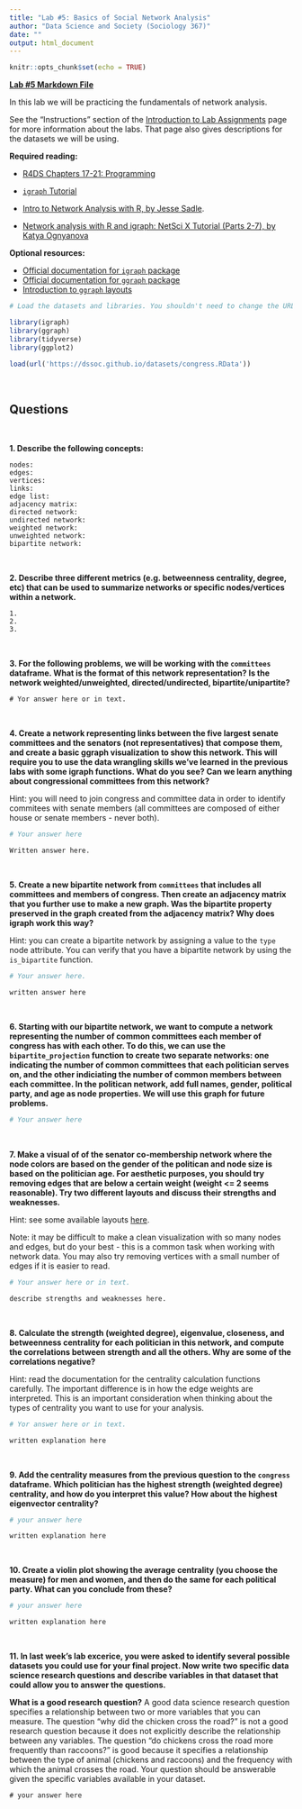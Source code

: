 ```yaml
---
title: "Lab #5: Basics of Social Network Analysis"
author: "Data Science and Society (Sociology 367)"
date: ""
output: html_document
---
```


```r
knitr::opts_chunk$set(echo = TRUE)
```

**[Lab #5 Markdown File](/assignments/Lab_5.Rmd)**

In this lab we will be practicing the fundamentals of network analysis. 

See the "Instructions" section of the [Introduction to Lab Assignments](https://dssoc.github.io/assignments/introduction_to_labs.html) page for more information about the labs. That page also gives descriptions for the datasets we will be using.

**Required reading:** 

* [R4DS Chapters 17-21: Programming](https://r4ds.had.co.nz/program-intro.html)

* [`igraph` Tutorial](https://igraph.org/python/doc/tutorial/tutorial.html)
* [Intro to Network Analysis with R, by Jesse Sadle](https://www.jessesadler.com/post/network-analysis-with-r/). 
* [Network analysis with R and igraph: NetSci X Tutorial (Parts 2-7), by 
Katya Ognyanova](https://kateto.net/networks-r-igraph)


**Optional resources:**

* [Official documentation for `igraph` package](https://igraph.org/r/doc/)
* [Official documentation for `ggraph` package](https://cran.r-project.org/web/packages/ggraph/ggraph.pdf)
* [Introduction to `ggraph` layouts](https://www.data-imaginist.com/2017/ggraph-introduction-layouts/)


```r
# Load the datasets and libraries. You shouldn't need to change the URL in the `load` function.

library(igraph)
library(ggraph)
library(tidyverse)
library(ggplot2)

load(url('https://dssoc.github.io/datasets/congress.RData'))
```
<br/>

## Questions
<br>

**1. Describe the following concepts:**

```
nodes: 
edges: 
vertices:
links: 
edge list: 
adjacency matrix: 
directed network: 
undirected network: 
weighted network: 
unweighted network: 
bipartite network: 
```
<br/>

**2. Describe three different metrics (e.g. betweenness centrality, degree, etc) that can be used to summarize networks or specific nodes/vertices within a network.**
```
1. 
2. 
3. 
```
<br/>

**3. For the following problems, we will be working with the `committees` dataframe. What is the format of this network representation? Is the network weighted/unweighted, directed/undirected, bipartite/unipartite?**
```
# Yor answer here or in text.
```
<br/>

**4. Create a network representing links between the five largest senate committees and the senators (not representatives) that compose them, and create a basic ggraph visualization to show this network. This will require you to use the data wrangling skills we've learned in the previous labs with some igraph functions. What do you see? Can we learn anything about congressional committees from this network?**

Hint: you will need to join congress and committee data in order to identify commitees with senate members (all committees are composed of either house or senate members - never both).
```r
# Your answer here
```
```
Written answer here.
```
<br/>


**5. Create a new bipartite network from `committees` that includes all committees and members of congress. Then create an adjacency matrix that you further use to make a new graph. Was the bipartite property preserved in the graph created from the adjacency matrix? Why does igraph work this way?**

Hint: you can create a bipartite network by assigning a value to the `type` node attribute. You can verify that you have a bipartite network by using the `is_bipartite` function.
```r
# Your answer here.
```
```
written answer here
```
<br/>


**6. Starting with our bipartite network, we want to compute a network representing the number of common committees each member of congress has with each other. To do this, we can use the `bipartite_projection` function to create two separate networks: one indicating the number of common committees that each politician serves on, and the other indiciating the number of common members between each committee. In the politican network, add full names, gender, political party, and age as node properties. We will use this graph for future problems.**
```r
# Your answer here
```
<br/>


**7. Make a visual of of the senator co-membership network where the node colors are based on the gender of the politican and node size is based on the politician age. For aesthetic purposes, you should try removing edges that are below a certain weight (weight <= 2 seems reasonable). Try two different layouts and discuss their strengths and weaknesses.**

Hint: see some available layouts [here](https://www.data-imaginist.com/2017/ggraph-introduction-layouts/).

Note: it may be difficult to make a clean visualization with so many nodes and edges, but do your best - this is a common task when working with network data. You may also try removing vertices with a small number of edges if it is easier to read.
```r
# Your answer here or in text.
```
```
describe strengths and weaknesses here.
```
<br/>

**8. Calculate the strength (weighted degree), eigenvalue, closeness, and betweenness centrality for each politician in this network, and compute the correlations between strength and all the others. Why are some of the correlations negative?**

Hint: read the documentation for the centrality calculation functions carefully. The important difference is in how the edge weights are interpreted. This is an important consideration when thinking about the types of centrality you want to use for your analysis.
```r
# Yor answer here or in text.
```
```
written explanation here
```
<br/>


**9. Add the centrality measures from the previous question to the `congress` dataframe. Which politician has the highest strength (weighted degree) centrality, and how do you interpret this value? How about the highest eigenvector centrality?**
```r
# your answer here
```
```
written explanation here
```
<br/>

**10. Create a violin plot showing the average centrality (you choose the measure) for men and women, and then do the same for each political party. What can you conclude from these?**
```r
# your answer here
```
```
written explanation here
```
<br/>

**11. In last week's lab excerice, you were asked to identify several possible datasets you could use for your final project. Now write two specific data science research questions and describe variables in that dataset that could allow you to answer the questions.**

**What is a good research question?** A good data science research question specifies a relationship between two or more variables that you can measure. The question "why did the chicken cross the road?" is not a good research question because it does not explicitly describe the relationship between any variables. The question "do chickens cross the road more frequently than raccoons?" is good because it specifies a relationship between the type of animal (chickens and raccoons) and the frequency with which the animal crosses the road. Your question should be answerable given the specific variables available in your dataset.
```
# your answer here
```

